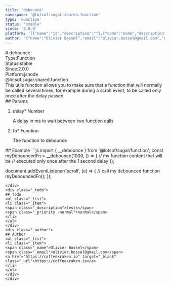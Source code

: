 ```yaml
---
title: 'debounce'
namespace: '@lotsof.sugar.shared.function'
type: 'Function'
status: 'stable'
since: '2.0.0'
platform: '[{"name":"js","description":""},{"name":"node","description":""}]'
author: '{"name":"Olivier Bossel","email":"olivier.bossel@gmail.com","url":"https://coffeekraken.io"}'
---
```

<div class="docmap-mdx">
# debounce
<div class="_metas">
<div class="_type"><span class="_type-label">Type:</span><span class="_type-value">Function</span></div>
<div class="_status"><span class="_status-label">Status:</span><span class="_status-value -stable">stable</span></div>
<div class="_since"><span class="_since-label">Since:</span><span class="_since-value">2.0.0</span></div>
<div class="_platform"><span class="_platform-label">Platform:</span><span class="_platform-value">js</span><span class="_platform-value">node</span></div>
</div>
<div class="_namespace">@lotsof.sugar.shared.function</div>
<div class="_description">
This utils function allows you to make sure that a function that will normally be called
several times, for example during a scroll event, to be called only once after
the delay passed
</div>
<div class="_params">
## Params
<ol class="_list">
<li class="_item">
<span class="_name">delay<span class="_required">*</span></span><span class="_default"></span> <span class="_type">Number</span>
<p class="_description">A delay in ms to wait between two function calls</p>
</li>
<li class="_item">
<span class="_name">fn<span class="_required">*</span></span><span class="_default"></span> <span class="_type">Function</span>
<p class="_description">The function to debounce</p>
</li>
</ol>
</div>
<div class="_examples">
## Example
```js
import { __debounce } from '@lotsof/sugar/function';
const myDebouncedFn = __debounce(1000, () => {
		// my function content that will be
		// executed only once after the 1 second delay
});

document.addEventListener('scroll', (e) => {
		// call my debounced function
		myDebouncedFn();
});
```
</div>
<div class="_todo">
## Todo
<ul class="_list">
<li class="_item">
<span class="_description">tests</span>
<span class="_priority -normal">normal</span>
</li>
</ul>
</div>
<div class="_author">
## Author
<ul class="_list">
<li class="_item">
<span class="_name">Olivier Bossel</span>
<span class="_email">olivier.bossel@gmail.com</span>
<a href="https://coffeekraken.io" target="_blank" class="_url">https://coffeekraken.io</a>
</li>
</ul>
</div>
</div>